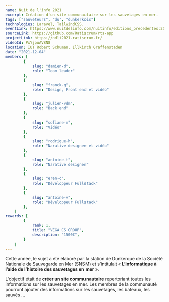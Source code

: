 ```yaml
---
name: Nuit de l'info 2021
excerpt: Création d'un site communautaire sur les sauvetages en mer.
tags: ["sauveteurs", "du", "dunkerkois"]
technologies: Laravel, TailwindCSS.
eventLink: https://www.nuitdelinfo.com/nuitinfo/editions_precedentes:2021
sourceLink: https://github.com/Ratiscrum/rts-app
projectLink: https://ndli2021.ratiscrum.fr/
videoId: PxYjpuAVBN8
location: IUT Robert Schuman, Illkirch Graffenstaden
date: "2021-12-04"
members: [
        {
            slug: "damien-d",
            role: "Team leader"
        },
        {
            slug: "franck-g",
            role: "Design, Front end et vidéo"
        },
        {
            slug: "julien-vdm",
            role: "Back end"
        },
        {
            slug: "sofiane-m",
            role: "Vidéo"
        },
        {
            slug: "rodrigue-h",
            role: "Narative designer et vidéo"
        },
        {
            slug: "antoine-t",
            role: "Narative designer"
        },
        {
            slug: "eren-c",
            role: "Développeur Fullstack"
        },
        {
            slug: "antoine-v",
            role: "Développeur Fullstack"
        },
    ]
rewards: [
        {
            rank: 1,
            title: "VEGA CS GROUP",
            description: "1500€",
        }
    ]
---
```


Cette année, le sujet a été élaboré par la station de Dunkerque de la Société Nationale de Sauvegarde en Mer (SNSM) et s’intitulait « **L’informatique à l’aide de l’histoire des sauvetages en mer** ». 

L'objectif était de **créer un site communautaire** repertoriant toutes les informations sur les sauvetages en mer. Les membres de la communauté pourront ajouter des informations sur les sauvetages, les bateaux, les sauvés ... 